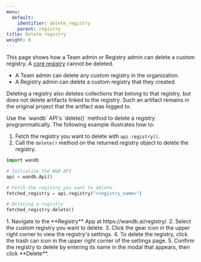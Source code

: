 ```yaml
---
menu:
  default:
    identifier: delete_registry
    parent: registry
title: Delete registry
weight: 8
---
```


This page shows how a Team admin or Registry admin can delete a custom registry.  A [core registry](/models/registry/registry_types/#core-registry) cannot be deleted.

- A Team admin can delete any custom registry in the organization.
- A Registry admin can delete a custom registry that they created.

Deleting a registry also deletes collections that belong to that registry, but does not delete artifacts linked to the registry.  Such an artifact remains in the original project that the artifact was logged to.


<Tabs>
<Tab title="Python SDK">
Use the `wandb` API's `delete()` method to delete a registry programmatically.  The following example illustrates how to:

1. Fetch the registry you want to delete with `api.registry()`.
1. Call the `delete()` method on the returned registry object to delete the registry.

```python
import wandb

# Initialize the W&B API
api = wandb.Api()

# Fetch the registry you want to delete
fetched_registry = api.registry("<registry_name>")

# Deleting a registry
fetched_registry.delete()
```
</Tab>
<Tab title="W&B App">
1. Navigate to the **Registry** App at https://wandb.ai/registry/.
2. Select the custom registry you want to delete.
3. Click the gear icon in the upper right corner to view the registry's settings.
4. To delete the registry, click the trash can icon in the upper right corner of the settings page.
5. Confirm the registry to delete by entering its name in the modal that appears, then click **Delete**.
</Tab>
</Tabs>